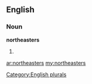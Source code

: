 ==English==

===Noun===
'''northeasters'''

# {{plural of|[[northeaster]]}}

[[Category:English plurals]]

[[ar:northeasters]]
[[my:northeasters]]